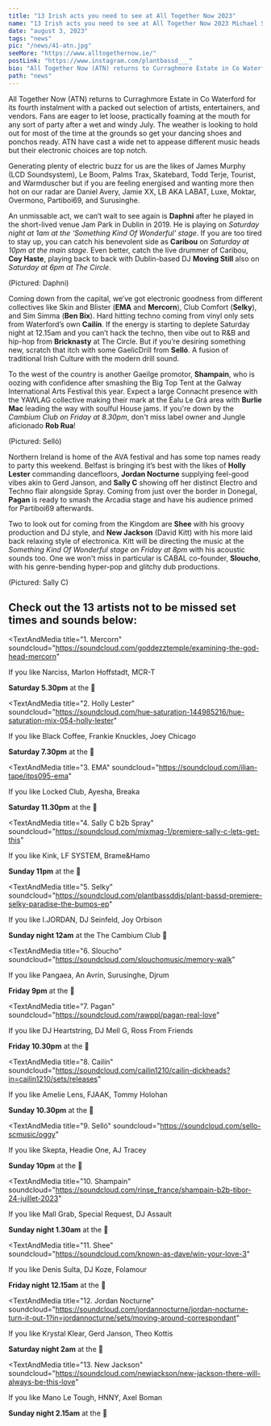 ---
title: "13 Irish acts you need to see at All Together Now 2023"
name: "13 Irish acts you need to see at All Together Now 2023 Michael Savage"
date: "august 3, 2023"
tags: "news"
pic: "/news/41-atn.jpg"
seeMore: "https://www.alltogethernow.ie/"
postLink: "https://www.instagram.com/plantbassd___"
bio: "All Together Now (ATN) returns to Curraghmore Estate in Co Waterford for its fourth instalment with a packed out selection of artists, entertainers, and vendors"
path: "news"
---

All Together Now (ATN) returns to Curraghmore Estate in Co Waterford for its fourth instalment with a packed out selection of artists, entertainers, and vendors. Fans are eager to let loose, practically foaming at the mouth for any sort of party after a wet and windy July. The weather is looking to hold out for most of the time at the grounds so get your dancing shoes and ponchos ready. ATN have cast a wide net to appease different music heads but their electronic choices are top notch.

<Picture src="/news/41-site.jpg" alt="Curraghmore estate" size={1200} />

Generating plenty of electric buzz for us are the likes of James Murphy (LCD Soundsystem), Le Boom, Palms Trax, Skatebard, Todd Terje, Tourist, and Warmduscher but if you are feeling energised and wanting more then hot on our radar are Daniel Avery, Jamie XX, LB AKA LABAT, Luxe, Moktar, Overmono, Partiboi69, and Surusinghe.

An unmissable act, we can’t wait to see again is **Daphni** after he played in the short-lived venue Jam Park in Dublin in 2019. He is playing on _Saturday night at 1am at the ‘Something Kind Of Wonderful’ stage_. If you are too tired to stay up, you can catch his benevolent side as **Caribou** on _Saturday at 10pm at the main stage_. Even better, catch the live drummer of Caribou, **Coy Haste**, playing back to back with Dublin-based DJ **Moving Still** also on _Saturday at 6pm at The Circle_.

<Picture src="/news/41-daphni.png" alt="Daphni DJ cover" size={1200} />
<p className="smallText">(Pictured: Daphni)</p>

Coming down from the capital, we’ve got electronic goodness from different collectives like Skin and Blister (**EMA** and **Mercorn**), Club Comfort (**Selky**), and Sim Simma (**Ben Bix**). Hard hitting techno coming from vinyl only sets from Waterford’s own **Cailín**. If the energy is starting to deplete Saturday night at 12.15am and you can’t hack the techno, then vibe out to R&B and hip-hop from **Bricknasty** at The Circle. But if you’re desiring something new, scratch that itch with some GaelicDrill from **Selló**. A fusion of traditional Irish Culture with the modern drill sound.

To the west of the country is another Gaeilge promotor, **Shampain**, who is oozing with confidence after smashing the Big Top Tent at the Galway International Arts Festival this year. Expect a large Connacht presence with the YAWLAG collective making their mark at the Éalu Le Grá area with **Burlie Mac** leading the way with soulful House jams. If you're down by the _Cambium Club on Friday at 8.30pm_, don't miss label owner and Jungle aficionado **Rob Rua**!

<Picture src="/news/41-sello.webp" alt="selló rapper cover" size={1200} />
<p className="smallText">(Pictured: Selló)</p>

Northern Ireland is home of the AVA festival and has some top names ready to party this weekend. Belfast is bringing it’s best with the likes of **Holly Lester** commanding dancefloors, **Jordan Nocturne** supplying feel-good vibes akin to Gerd Janson, and **Sally C** showing off her distinct Electro and Techno flair alongside Spray. Coming from just over the border in Donegal, **Pagan** is ready to smash the Arcadia stage and have his audience primed for Partiboi69 afterwards.

Two to look out for coming from the Kingdom are **Shee** with his groovy production and DJ style, and **New Jackson** (David Kitt) with his more laid back relaxing style of electronica. Kitt will be directing the music at the _Something Kind Of Wonderful stage on Friday at 8pm_ with his acoustic sounds too. One we won't miss in particular is CABAL co-founder, **Sloucho**, with his genre-bending hyper-pop and glitchy dub productions.

<Picture src="/news/41-sally-c.png" alt="sally c DJ cover" size={1200} />
<p className="smallText">(Pictured: Sally C)</p>

<h2>Check out the 13 artists not to be missed set times and sounds below:</h2>

<TextAndMedia
  title="1. Mercorn"
  soundcloud="https://soundcloud.com/goddezztemple/examining-the-god-head-mercorn"
>

If you like Narciss, Marlon Hoffstadt, MCR-T

<b>Saturday 5.30pm</b> at the <HoverLink
  name="AVA In The Woods stage"
  url="https://www.alltogethernow.ie/ava-1"
  external
/> 📍

</TextAndMedia>

<TextAndMedia
  title="2. Holly Lester"
  soundcloud="https://soundcloud.com/hue-saturation-144985216/hue-saturation-mix-054-holly-lester"
>

If you like Black Coffee, Frankie Knuckles, Joey Chicago

<b>Saturday 7.30pm</b> at the <HoverLink
  name="AVA In The Woods stage"
  url="https://www.alltogethernow.ie/ava-1"
  external
/> 📍

</TextAndMedia>

<TextAndMedia 
  title="3. EMA"
  soundcloud="https://soundcloud.com/ilian-tape/itps095-ema"
>
If you like Locked Club, Ayesha, Breaka

<b>Saturday 11.30pm</b> at the <HoverLink
  name="AVA In The Woods stage"
  url="https://www.alltogethernow.ie/ava-1"
  external
/> 📍

</TextAndMedia>

<TextAndMedia
  title="4. Sally C b2b Spray"
  soundcloud="https://soundcloud.com/mixmag-1/premiere-sally-c-lets-get-this"
>

If you like Kink, LF SYSTEM, Brame&Hamo

<b>Sunday 11pm</b> at the <HoverLink
  name="AVA In The Woods stage"
  url="https://www.alltogethernow.ie/ava-1"
  external
/> 📍

</TextAndMedia>

<TextAndMedia
  title="5. Selky"
  soundcloud="https://soundcloud.com/plantbassddjs/plant-bassd-premiere-selky-paradise-the-bumps-ep"
>

If you like I.JORDAN, DJ Seinfeld, Joy Orbison

<b>Sunday night 12am</b> at the The Cambium Club 📍

</TextAndMedia>

<TextAndMedia 
  title="6. Sloucho"
  soundcloud="https://soundcloud.com/slouchomusic/memory-walk" 
>
If you like Pangaea, An Avrin, Surusinghe, Djrum

<b>Friday 9pm</b> at the <HoverLink
  name="Arcadia stage"
  url="https://www.alltogethernow.ie/arcadia"
  external
/> 📍

</TextAndMedia>

<TextAndMedia 
  title="7. Pagan"
  soundcloud="https://soundcloud.com/rawppl/pagan-real-love"
>
If you like DJ Heartstring, DJ Mell G, Ross From Friends

<b>Friday 10.30pm</b> at the <HoverLink
  name="Arcadia stage"
  url="https://www.alltogethernow.ie/arcadia"
  external
/> 📍

</TextAndMedia>

<TextAndMedia
  title="8. Cailín"
  soundcloud="https://soundcloud.com/cailin1210/cailin-dickheads?in=cailin1210/sets/releases"
>
If you like Amelie Lens, FJAAK, Tommy Holohan

<b>Sunday 10.30pm</b> at the <HoverLink
  name="Arcadia stage"
  url="https://www.alltogethernow.ie/arcadia"
  external
/> 📍

</TextAndMedia>

<TextAndMedia 
  title="9. Selló"
  soundcloud="https://soundcloud.com/sello-scmusic/oggy"
>
If you like Skepta, Headie One, AJ Tracey

<b>Sunday 10pm</b> at the <HoverLink
  name="Arcadia stage"
  url="https://www.alltogethernow.ie/arcadia"
  external
/> 📍

</TextAndMedia>

<TextAndMedia
  title="10. Shampain"
  soundcloud="https://soundcloud.com/rinse_france/shampain-b2b-tibor-24-juillet-2023"
>
  If you like Mall Grab, Special Request, DJ Assault

<b>Sunday night 1.30am</b> at the <HoverLink
  name="Global Roots stage"
  url="https://www.alltogethernow.ie/global-roots"
  external
/> 📍

</TextAndMedia>

<TextAndMedia 
  title="11. Shee"
  soundcloud="https://soundcloud.com/known-as-dave/win-your-love-3" 
>
  If you like Denis Sulta, DJ Koze, Folamour

<b>Friday night 12.15am</b> at the <HoverLink
  name="Ping Pong Disco"
  url="https://www.alltogethernow.ie/pingpong"
  external
/> 📍

</TextAndMedia>

<TextAndMedia
  title="12. Jordan Nocturne"
  soundcloud="https://soundcloud.com/jordannocturne/jordan-nocturne-turn-it-out-1?in=jordannocturne/sets/moving-around-correspondant"
>
  If you like Krystal Klear, Gerd Janson, Theo Kottis

<b>Saturday night 2am</b> at the <HoverLink
  name="Ping Pong Disco"
  url="https://www.alltogethernow.ie/pingpong"
  external
/> 📍

</TextAndMedia>

<TextAndMedia
  title="13. New Jackson"
  soundcloud="https://soundcloud.com/newjackson/new-jackson-there-will-always-be-this-love"
>
  If you like Mano Le Tough, HNNY, Axel Boman

<b>Sunday night 2.15am</b> at the <HoverLink
  name="Lovely Days stage"
  url="https://www.alltogethernow.ie/guinness-lovely-days"
  external
/> 📍

</TextAndMedia>
